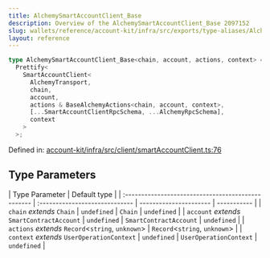 ```yaml
---
title: AlchemySmartAccountClient_Base
description: Overview of the AlchemySmartAccountClient_Base 2097152
slug: wallets/reference/account-kit/infra/src/exports/type-aliases/AlchemySmartAccountClient_Base
layout: reference
---
```


```ts
type AlchemySmartAccountClient_Base<chain, account, actions, context> =
  Prettify<
    SmartAccountClient<
      AlchemyTransport,
      chain,
      account,
      actions & BaseAlchemyActions<chain, account, context>,
      [...SmartAccountClientRpcSchema, ...AlchemyRpcSchema],
      context
    >
  >;
```

Defined in: [account-kit/infra/src/client/smartAccountClient.ts:76](https://github.com/alchemyplatform/aa-sdk/blob/923a52171f7246172caf350853843e6680197da9/account-kit/infra/src/client/smartAccountClient.ts#L76)

## Type Parameters

| Type Parameter                                     | Default type                   |
| :------------------------------------------------- | :----------------------------- | ---------------------- | ----------- |
| `chain` _extends_ `Chain`                          | `undefined`                    | `Chain`                | `undefined` |
| `account` _extends_ `SmartContractAccount`         | `undefined`                    | `SmartContractAccount` | `undefined` |
| `actions` _extends_ `Record`\<`string`, `unknown`> | `Record`\<`string`, `unknown`> |
| `context` _extends_ `UserOperationContext`         | `undefined`                    | `UserOperationContext` | `undefined` |
